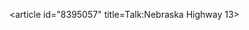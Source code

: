 <article id="8395057" title=Talk:Nebraska Highway 13>
	<talkpage id="8395057" title="Talk:Nebraska Highway 13">
{{WikiProject United States|class=Start|importance=Low|NE=Yes|NE-importance=}}
{{U.S. Roads WikiProject|state=NE|class=Start|needs-kml=no|needs-map=yes|importance=Mid|needs-jctint=no}}
	</talkpage>
</article>